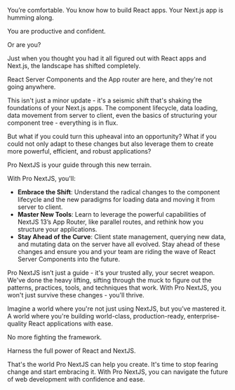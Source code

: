 You’re comfortable. You know how to build React apps. Your Next.js app is humming along.

You are productive and confident.

Or are you?

Just when you thought you had it all figured out with React apps and Next.js, the landscape has shifted completely.

React Server Components and the App router are here, and they're not going anywhere.

This isn't just a minor update - it's a seismic shift that's shaking the foundations of your Next.js apps. The component lifecycle, data loading, data movement from server to client, even the basics of structuring your component tree - everything is in flux.

But what if you could turn this upheaval into an opportunity? What if you could not only adapt to these changes but also leverage them to create more powerful, efficient, and robust applications?

Pro NextJS is your guide through this new terrain.

With Pro NextJS, you'll:

* **Embrace the Shift**: Understand the radical changes to the component lifecycle and the new paradigms for loading data and moving it from server to client.
* **Master New Tools**: Learn to leverage the powerful capabilities of NextJS 13’s App Router, like parallel routes, and rethink how you structure your applications.
* **Stay Ahead of the Curve**: Client state management, querying new data, and mutating data on the server have all evolved. Stay ahead of these changes and ensure you and your team are riding the wave of React Server Components into the future.

Pro NextJS isn’t just a guide - it's your trusted ally, your secret weapon.
We've done the heavy lifting, sifting through the muck to figure out the patterns, practices, tools, and techniques that work. With Pro NextJS, you won't just survive these changes - you'll thrive.

Imagine a world where you're not just using NextJS, but you’ve mastered it.
A world where you're building world-class, production-ready, enterprise-quality React applications with ease.

No more fighting the framework.

Harness the full power of React and NextJS.

That's the world Pro NextJS can help you create. It's time to stop fearing change and start embracing it. With Pro NextJS, you can navigate the future of web development with confidence and ease.